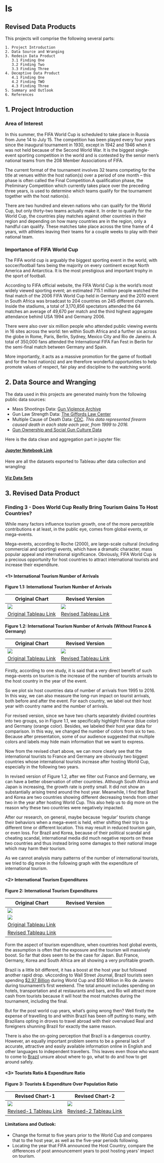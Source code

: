 # Is

## Revised Data Products

This projects will comprise the following several parts:

```Structure
1. Project Introduction
2. Data Source and Wranging
3. Redesin Data Product
   3.1 Finding One
   3.2 Finding Two
   3.3 Finding Three
4. Deceptive Data Product
   4.1 Finding One
   4.2 Finding TWO
   4.3 Finding Three
5. Summary and Outlook
6. References

```

## 1. Project Introduction

### Area of Interest

In this summer, the FIFA World Cup is scheduled to take place in Russia from June 14 to July 15. The competition has been played every four years since the inaugural tournament in 1930, except in 1942 and 1946 when it was not held because of the Second World War. It is the biggest single-event sporting competition in the world and is contested by the senior men's national teams from the 208 Member Associations of FIFA. 

The current format of the tournament involves 32 teams competing for the title at venues within the host nation(s) over a period of one month – this phase is often called the Final Competition.A qualification phase, the Preliminary Competition which currently takes place over the preceding three years, is used to determine which teams qualify for the tournament together with the host nation(s).

There are two hundred and eleven nations who can qualify for the World Cup, but only thirty-two teams actually make it. In order to qualify for the World Cup, the countries play matches against other countries in their region and depending on how many countries are in the region, only a handful can qualify. These matches take place across the time frame of 4 years, with athletes leaving their teams for a couple weeks to play with their national team.

### Importance of FIFA World Cup

The FIFA world cup is arguably the biggest sporting event in the world, with soccer/football fans being the majority on every continent except North America and Antarctica. It is the most prestigious and important trophy in the sport of football. 

According to FIFA official website, the FIFA World Cup is the world's most widely viewed sporting event; an estimated 715.1 million people watched the final match of the 2006 FIFA World Cup held in Germany and the 2010 event in South Africa was broadcast to 204 countries on 245 different channels. Inside the stadiums, a total of 3,170,856 spectators attended the 64 matches an average of 49,670 per match and the third highest aggregate attendance behind USA 1994 and Germany 2006.

There were also over six million people who attended public viewing events in 16 sites across the world: ten within South Africa and a further six across the globe in Rome, Paris, Berlin, Sydney, Mexico City and Rio de Janeiro. A total of 350,000 fans attended the International FIFA Fan Fest in Berlin for the semi-final match between Germany and Spain.

More importantly, it acts as a massive promotion for the game of football and for the host nation(s) and are therefore wonderful opportunities to help promote values of respect, fair play and discipline to the watching world.


## 2. Data Source and Wranging

The data used in this projects are generated mainly from the following public data sources:

+ Mass Shootings Data: [Gun Violence Archive](http://www.shootingtracker.com/)
+ Gun Law Strength Data: [The Giffords Law Center](http://lawcenter.giffords.org/scorecard/)
+ Multiple Cause of Death Data: [CDC](https://wonder.cdc.gov/mcd.html).
  *This data represented firearm caused death in each state each year, from 1999 to 2016.*
+ [Gun Ownership and Social Gun Culture Data](http://europepmc.org/articles/pmc4809774)

Here is the data clean and aggregation part in jupyter file:

#### [Jupyter Notebook Link](https://github.com/lpyuan/Individual-Project/blob/master/Data%20Viz.ipynb)

Here are all the datasets exported to Tableau after data collection and wrangling:

#### [Viz Data Sets](https://github.com/lpyuan/Viz-Data-Sets)


## 3. Revised Data Product

### Finding 3 - Does World Cup Really Bring Tourism Gains To Host Countries?

While many factors influence tourism growth, one of the more perceptible contributions e at least, in the public eye, comes from global events, or mega-events.

Mega-events, according to Roche (2000), are large-scale cultural (including commercial and sporting) events, which have a dramatic character, mass popular appeal and international significance. Obviously, FIFA World Cup is a precious opportunity for host countries to attract international tourists and increase their expenditure.

#### <1> International Tourism Number of Arrivals

**Figure 1.1:  International Tourism Number of Arrivals**

Original Chart | Revised Version 
-------------  | ------------- 
![](https://github.com/lpyuan/AddPics/blob/master/France_plus.png) | ![](https://github.com/lpyuan/AddPics/blob/master/Revised_Num_Arrivals.png)|
[Original Tableau Link](https://public.tableau.com/profile/lipin.yuan#!/vizhome/InternationalTourismNumofArrivals-1_1995-2016/Sheet1) | [Revised Tableau Link](https://public.tableau.com/profile/lipin.yuan#!/vizhome/InternationalTourismNumofArrivals_revised_1995-2016/Sheet1?publish=yes)|

**Figure 1.2:  International Tourism Number of Arrivals (Without France & Germany)**

Original Chart | Revised Version 
-------------  | ------------- 
![](https://github.com/lpyuan/AddPics/blob/master/Num_Arrivals.png)| ![](https://github.com/lpyuan/AddPics/blob/master/Revised_Num_2.png)|
[Original Tableau Link](https://public.tableau.com/profile/lipin.yuan#!/vizhome/InternationalTourismNumofArrivals1995-2016/Sheet1?publish=yes) | [Revised Tableau Link](https://public.tableau.com/profile/lipin.yuan#!/vizhome/InternationalTourismNumofArrivals_revised-2_1995-2016/Sheet1?publish=yes)|

Firstly, according to one study, it is said that a very direct benefit of such mega-events on tourism is the increase of the number of tourists arrivals to the host country in the year of the event.

So we plot six host countries data of number of arrivals from 1995 to 2016. In this way, we can also measure the long-run impact on tourist arrivals, both before and after the event. For each country, we label out their host year with country name and the number of arrivals. 

For revised version, since we have two charts separately divided countries into two groups, so in Figure 1.1, we specifically highlight France (blue color) and Germany (orange color). Besides, we labeled their host year data for comparison. In this way, we changed the number of colors from six to two. Because after presentation, some of our audience suggested that multiple colors and labels may hide main information that we want to express.

Now from the revised chart above, we can more clearly see that the international tourists to France and Germany are obviously two biggest countries whose international tourists increase after hosting World Cup, especially in the following two years.  

In revised version of Figure 1.2, after we filter out France and Germany, we can have a better observation of other countries. Although South Africa and Japan is increasing, the growth rate is pretty small. It did not show an substantially arising trend around the host year. Meanwhile, I find that Brazil and Korea are two countries showing different decreasing trends from other two in the year after hosting World Cup.  This also help us to dig more on the reason why these two countries were negatively impacted. 

After our research, on general, maybe because 'regular' tourists change their behaviors when a mega-event is held, either shifting their trip to a different time or different location. This may result in reduced tourism gain, or even loss. For Brazil and Korea, because of their political scandal and cheating scandal, international media did much negative reports on these two countries and thus instead bring some damages to their national image which may harm their tourism.

As we cannot analysis many patterns of the number of international tourists, we tried to dig more in the following graph with the expenditure of international tourism.

#### <2> International Tourism Expenditures

**Figure 2:  International Tourism Expenditures** 

Original Chart | Revised Version 
-------------  | ------------- 
![](https://github.com/gleamingMushroom/AddImage/blob/master/International%20tourism%20expenditures.jpg) |
![](https://github.com/lpyuan/AddPics/blob/master/TourismExpenditure.png)|
[Original Tableau Link](https://us-west-2b.online.tableau.com/#/site/yezhuli/views/Book1/Internationaltourismexpenditures?:iid=5) | 
[Revised Tableau Link](https://public.tableau.com/profile/lipin.yuan#!/vizhome/InternationalTourismExpenditure1995-2016_revised/Dashboard1?publish=yes)|

Form the aspect of tourism expenditure, when countries host global events, the assumption is often that the exposure and the tourism will massively boost. So far that does seem to be the case for Japan. But France, Germany, Korea and South Africa are all showing a very profitable growth.

Brazil is a little bit different, it has a boost at the host year but followed another rapid drop. vAccording to Wall Street Journal, Brazil tourists seen spending [$2.97 Billion](https://www.wsj.com/articles/brazil-tourists-seen-spending-2-97-billion-during-world-cup-1403010185) during World Cup and $50 Million in Rio de Janeiro during tournament's first weekend.  The total amount includes spending on hotels, transportation and at restaurants and bars, and Rio will attract more cash from tourists because it will host the most matches during the tournament, including the final. 

But for the post world cup years, what's going wrong then? Well firstly the expense of travelling to and within Brazil has been off putting to many, with Brazilians opting in droves to travel abroad with their overvalued Real and foreigners shunning Brazil for exactly the same reason. 

There is also the on-going perception that Brazil is a dangerous  country. However, an equally important problem seems to be a general lack of accurate, attractive and easily available information online in English and other  languages to independent travellers. This leaves even those who want to come to [Brazil](http://www.hiddenpousadasbrazil.com/brazil-blog/how-the-world-cup-might-still-support-a-sustainable-tourism-industry-in-brazil/) unsure about where to go, what to do and how to get around safely. 

#### <3> Tourists Ratio & Expenditure Ratio

**Figure 3:  Tourists & Expenditure Over Population Ratio** 

Revised Chart-1 | Revised Chart-2 
-------------  | ------------- 
![](https://github.com/lpyuan/AddPics/blob/master/Ratio_change.png) | ![](https://github.com/lpyuan/AddPics/blob/master/Ratio.png)|
[Revised-1 Tableau Link](https://public.tableau.com/profile/lipin.yuan#!/vizhome/HostCountryTouristExpenditureOverPopulationRatio/Sheet2?publish=yes) | [Revised-2 Tableau Link](https://public.tableau.com/profile/lipin.yuan#!/vizhome/HostCountryTouristExpenditureOverPopulationRatio_revised/Sheet1)|


#### Limitations and Outlook:

+ Change the format to five years prior to the World Cup and compares that to the host year, as well as the five-year periods following.
+ Locating the year that FIFA announced the Host Country, compare the differences of post announcement years to post hosting years' impact on tourism. 
